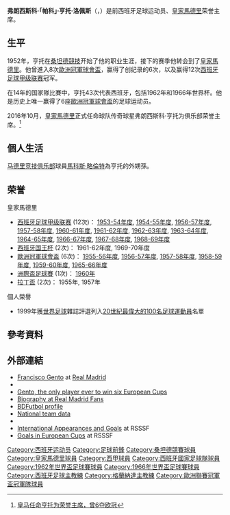 
{{Spanish name|Gento|López}}
{{Infobox football biography
| name      = 弗朗西斯科·亨托<br>Paco Gento
| image = Paco Gento (cropped).png
| image_size = 250px
| alt =
| caption = 1967弗朗西斯科·亨托在皇家馬德里
| fullname = Francisco Gento López
| birth_date = {{Birth date|1933|10|21}}
| birth_place = {{flag|Spanish Republic}}[[埃拉斯蒂列羅|埃拉斯蒂列羅]]{{tsl|en|Guarnizo|格爾尼佐}}
| death_date = {{death date and age|df=yes|2022|1|18|1933|10|21|}}<ref>{{cite web|title=Madrid great Gento, winner of 6 European Cups, dies at 88|url=https://www.taiwannews.com.tw/en/news/4414272|publisher=Taiwan News|date=2022-01-18|access-date=2022-01-18|archive-date=2022-01-18|archive-url=https://web.archive.org/web/20220118162125/https://www.taiwannews.com.tw/en/news/4414272}}</ref>
| death_place = {{ESP}}[[馬德里|馬德里]]
| height =
| position = [[前鋒_(足球)|混合型前鋒]]
| youthyears1 =
| youthclubs1 = S.D. Nueva Montaña
| youthyears2 =
| youthclubs2 = Union Club Astillero
| youthyears3 =
| youthclubs3 = 桑坦德競技B隊
| years1 = 1952–1953
| clubs1 = [[桑坦德競技|桑坦德競技]]
| caps1 = 10
| goals1 = 2
| years2 = 1953–1971
| clubs2 = [[皇家馬德里|皇家馬德里]]
| caps2 = 428
| goals2 = 128
| totalcaps =438
| totalgoals = 130
| nationalyears1 = 1956
| nationalteam1 = 西班牙國家足球B隊
| nationalcaps1 = 1
| nationalgoals1 = 0
| nationalyears2 = 1955–1969
| nationalteam2 = [[西班牙國家足球隊|西班牙國家足球隊]]
| nationalcaps2 = 43
| nationalgoals2 = 5
| manageryears1 =
| managerclubs1 = [[皇家马德里卡斯蒂利亚足球俱乐部|皇家马德里卡斯蒂利]]
| manageryears2 = 1974
| managerclubs2 = {{tsl|en|CD Castellón||Castellón}}
| manageryears3 = 1977–1980
| managerclubs3 = {{tsl|en|Palencia CF||Palencia}}
| manageryears4 = 1980–1981
| managerclubs4 = [[格蘭納達足球會|格蘭納達足球會]]
}}
'''弗朗西斯科·「帕科」·亨托·洛佩斯'''（{{lang-es|'''Francisco "Paco" Gento López'''}}，{{bd|1933年|10月21日|2022年|1月18日|catIdx=Gento, Paco}}）是前西班牙足球运动员、[[皇家馬德里|皇家馬德里]]荣誉主席。

==生平==
1952年，亨托在[[桑坦德競技|桑坦德競技]]开始了他的职业生涯，接下的赛季他转会到了[[皇家馬德里|皇家馬德里]]。他曾進入8次[[歐洲冠軍球會盃|歐洲冠軍球會盃]]，赢得了创纪录的6次，以及赢得12次[[西班牙足球甲级联赛|西班牙足球甲级联赛]]冠军。

在14年的国家隊比賽中，亨托43次代表西班牙，包括1962年和1966年世界杯。他是历史上唯一赢得了6座[[歐洲冠軍球會盃|歐洲冠軍球會盃]]的足球运动员。

2016年10月，[[皇家馬德里|皇家馬德里]]正式任命球队传奇球星弗朗西斯科·亨托为俱乐部荣誉主席。<ref>[https://www.sohu.com/a/116943042_515187 皇马任命亨托为荣誉主席，曾6夺欧冠]</ref>

==個人生活==
[[马德里竞技俱乐部|马德里竞技俱乐部]]球員[[馬科斯·略倫特|馬科斯·略倫特]]為亨托的外甥孫。

==荣誉==
;皇家馬德里
*[[西班牙足球甲级联赛|西班牙足球甲级联赛]] (12次)： [[1953年至1954年西班牙足球甲級聯賽|1953-54年度]], [[1954年至1955年西班牙足球甲級聯賽|1954-55年度]], [[1956年至1957年西班牙足球甲級聯賽|1956-57年度]], [[1957年至1958年西班牙足球甲級聯賽|1957-58年度]], [[1960年至1961年西班牙足球甲級聯賽|1960-61年度]], [[1961年至1962年西班牙足球甲級聯賽|1961-62年度]], [[1962年至1963年西班牙足球甲級聯賽|1962-63年度]], [[1963年至1964年西班牙足球甲級聯賽|1963-64年度]], [[1964年至1965年西班牙足球甲級聯賽|1964-65年度]], [[1966年至1967年西班牙足球甲級聯賽|1966-67年度]], [[1967年至1968年西班牙足球甲級聯賽|1967-68年度]], [[1968年至1969年西班牙足球甲級聯賽|1968-69年度]]
*[[西班牙国王杯|西班牙国王杯]] (2次)： 1961-62年度, 1969-70年度
*[[歐洲冠軍球會盃|歐洲冠軍球會盃]] (6次)： [[1955/56賽季歐洲冠軍盃|1955-56年度]], [[1956/57賽季歐洲冠軍盃|1956-57年度]], [[1957/58賽季歐洲冠軍盃|1957-58年度]], [[1958/59賽季歐洲冠軍盃|1958-59年度]], [[1959–60年歐洲冠軍盃|1959-60年度]], [[1965–66年歐洲冠軍盃|1965-66年度]]
*[[洲際盃足球賽|洲際盃足球賽]] (1次)： [[1960年洲際盃足球賽|1960年]]
*[[拉丁盃|拉丁盃]] (2次)： 1955年, 1957年
;個人榮譽
*1999年獲[[世界足球|世界足球]]雜誌評選列入[[20世紀最偉大的100名足球運動員|20世紀最偉大的100名足球運動員]]名單

==參考資料==
{{Reflist}}

==外部連結==
*[https://web.archive.org/web/20120717084949/http://www.realmadrid.com/cs/Satellite/en/1193041516860/1202817478535/jugador/JugadorLegendario/Gento.htm Francisco Gento] at [[Real_Madrid|Real Madrid]] {{en icon}} {{es icon}}
*{{FIFA player|174556}}
*[http://www.fifa.com/classicfootball/players/player=174556/index.html Gento, the only player ever to win six European Cups] {{Wayback|url=http://www.fifa.com/classicfootball/players/player=174556/index.html |date=20141021075954 }}
*[http://www.realmadridfans.org/gento.htm Biography at Real Madrid Fans] {{Wayback|url=http://www.realmadridfans.org/gento.htm |date=20150319040854 }} {{es icon}}
*[http://www.bdfutbol.com/en/j/j6063.html BDFutbol profile] {{Wayback|url=http://www.bdfutbol.com/en/j/j6063.html |date=20151028234343 }}
*[https://web.archive.org/web/20091222210612/http://futbol.sportec.es/seleccion/ficha_jugador.asp?j=238&n=gento%2Ffrancisco%2Fgento%2Flopez National team data] {{es icon}}
*{{NFT player|pid=18125}}
*[http://www.rsssf.com/miscellaneous/gento-intl.html International Appearances and Goals] {{Wayback|url=http://www.rsssf.com/miscellaneous/gento-intl.html |date=20060505034101 }} at RSSSF
*[http://www.rsssf.com/players/gento-in-ec.html Goals in European Cups] {{Wayback|url=http://www.rsssf.com/players/gento-in-ec.html |date=20060505053300 }} at RSSSF

{{DEFAULTSORT:Gento, Francisco}}
[[Category:西班牙运动员|Category:西班牙运动员]]
[[Category:足球前鋒|Category:足球前鋒]]
[[Category:桑坦德競賽球員|Category:桑坦德競賽球員]]
[[Category:皇家馬德里球員|Category:皇家馬德里球員]]
[[Category:西甲球員|Category:西甲球員]]
[[Category:西班牙國家足球隊球員|Category:西班牙國家足球隊球員]]
[[Category:1962年世界盃足球賽球員|Category:1962年世界盃足球賽球員]]
[[Category:1966年世界盃足球賽球員|Category:1966年世界盃足球賽球員]]
[[Category:西班牙足球主教練|Category:西班牙足球主教練]]
[[Category:格蘭納達主教練|Category:格蘭納達主教練]]
[[Category:歐洲聯賽冠軍盃冠軍隊球員|Category:歐洲聯賽冠軍盃冠軍隊球員]]